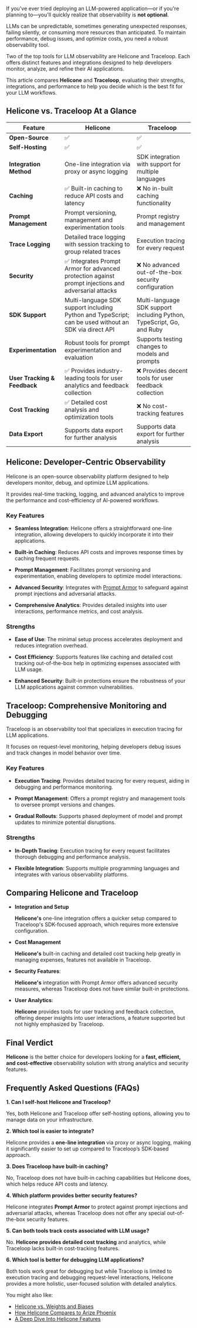 If you've ever tried deploying an LLM-powered application—or if you're planning to—you'll quickly realize that observability is **not optional**. 

LLMs can be unpredictable, sometimes generating unexpected responses, failing silently, or consuming more resources than anticipated. To maintain performance, debug issues, and optimize costs, you need a robust observability tool.

Two of the top tools for LLM observability are Helicone and Traceloop. Each offers distinct features and integrations designed to help developers monitor, analyze, and refine their AI applications.

This article compares **Helicone** and **Traceloop**, evaluating their strengths, integrations, and performance to help you decide which is the best fit for your LLM workflows.

## Helicone vs. Traceloop At a Glance

| Feature                  | Helicone                                                                                                               | Traceloop                                                                                                         |
|--------------------------|------------------------------------------------------------------------------------------------------------------------|-------------------------------------------------------------------------------------------------------------------|
| **Open-Source**          | ✅                                                                                                                    | ✅                                                                                                               |
| **Self-Hosting**         | ✅                                                                                                                    | ✅                                                                                                               |
| **Integration Method**   | One-line integration via proxy or async logging                                                                     | SDK integration with support for multiple languages                                                            |
| **Caching**              | ✅ Built-in caching to reduce API costs and latency                                                                    | ❌ No in-built caching functionality                                                                                                  |
| **Prompt Management**    | Prompt versioning, management and experimentation tools                                                                                | Prompt registry and management                                                                                 |
| **Trace Logging**        | Detailed trace logging with session tracking to group related traces                                                                        | Execution tracing for every request                                                                            |
| **Security**             | ✅ Integrates Prompt Armor for advanced protection against prompt injections and adversarial attacks                   | ❌ No advanced out-of-the-box security configuration                                                                                                 |
| **SDK Support**          | Multi-language SDK support including Python and TypeScript; can be used without an SDK via direct API               | Multi-language SDK support including Python, TypeScript, Go, and Ruby                                          |
| **Experimentation**      | Robust tools for prompt experimentation and evaluation                                                                     | Supports testing changes to models and prompts                                                                 |
| **User Tracking & Feedback** | ✅ Provides industry-leading tools for user analytics and feedback collection                                                                 | ❌ Provides decent tools for user feedback collection                                                                                                  |
| **Cost Tracking**        | ✅ Detailed cost analysis and optimization tools                                                                       | ❌ No cost-tracking features                                                                                                  |
| **Data Export**          | Supports data export for further analysis                                                                           | Supports data export for further analysis                                                                                                  |

## Helicone: Developer-Centric Observability

Helicone is an open-source observability platform designed to help developers monitor, debug, and optimize LLM applications. 

It provides real-time tracking, logging, and advanced analytics to improve the performance and cost-efficiency of AI-powered workflows. 

### Key Features

- **Seamless Integration**: Helicone offers a straightforward one-line integration, allowing developers to quickly incorporate it into their applications.

- **Built-in Caching**: Reduces API costs and improves response times by caching frequent requests.

- **Prompt Management**: Facilitates prompt versioning and experimentation, enabling developers to optimize model interactions.

- **Advanced Security**: Integrates with <a href="https://docs.helicone.ai/features/prompts" rel="noopener" target="_blank">Prompt Armor</a> to safeguard against prompt injections and adversarial attacks.

- **Comprehensive Analytics**: Provides detailed insights into user interactions, performance metrics, and cost analysis.

### Strengths

- **Ease of Use**: The minimal setup process accelerates deployment and reduces integration overhead.

- **Cost Efficiency**: Supports features like caching and detailed cost tracking out-of-the-box help in optimizing expenses associated with LLM usage.

- **Enhanced Security**: Built-in protections ensure the robustness of your LLM applications against common vulnerabilities.

## Traceloop: Comprehensive Monitoring and Debugging

Traceloop is an observability tool that specializes in execution tracing for LLM applications. 

It focuses on request-level monitoring, helping developers debug issues and track changes in model behavior over time.

### Key Features

- **Execution Tracing**: Provides detailed tracing for every request, aiding in debugging and performance monitoring. 

- **Prompt Management**: Offers a prompt registry and management tools to oversee prompt versions and changes.

- **Gradual Rollouts**: Supports phased deployment of model and prompt updates to minimize potential disruptions.

### Strengths

- **In-Depth Tracing**: Execution tracing for every request facilitates thorough debugging and performance analysis.

- **Flexible Integration**: Supports multiple programming languages and integrates with various observability platforms.

## Comparing Helicone and Traceloop

- **Integration and Setup** 

    **Helicone's** one-line integration offers a quicker setup compared to Traceloop's SDK-focused approach, which requires more extensive configuration.

- **Cost Management**
    
    **Helicone's** built-in caching and detailed cost tracking help greatly in managing expenses, features not available in Traceloop.

- **Security Features**: 

    **Helicone's** integration with Prompt Armor offers advanced security measures, whereas Traceloop does not have similar built-in protections.

- **User Analytics**: 

    **Helicone** provides tools for user tracking and feedback collection, offering deeper insights into user interactions, a feature supported but not highly emphasized by Traceloop.

## Final Verdict

**Helicone** is the better choice for developers looking for a **fast, efficient, and cost-effective** observability solution with strong analytics and security features.

<CallToAction
  title="Stay ahead with Helicone"
  description="Track your LLM usage, optimize costs, improve your prompts, and scale your LLM app with Helicone."
  primaryButtonText="Try Helicone for free"
  primaryButtonLink="https://www.helicone.ai/signup"
  secondaryButtonText="Contact us"
  secondaryButtonLink="https://www.helicone.ai/contact"
/>

## Frequently Asked Questions (FAQs)

**1. Can I self-host Helicone and Traceloop?**

Yes, both Helicone and Traceloop offer self-hosting options, allowing you to manage data on your infrastructure.

**2. Which tool is easier to integrate?**

Helicone provides a **one-line integration** via proxy or async logging, making it significantly easier to set up compared to Traceloop’s SDK-based approach.

**3. Does Traceloop have built-in caching?**

No, Traceloop does not have built-in caching capabilities but Helicone does, which helps reduce API costs and latency. 

**4. Which platform provides better security features?**

Helicone integrates **Prompt Armor** to protect against prompt injections and adversarial attacks, whereas Traceloop does not offer any special out-of-the-box security features.

**5. Can both tools track costs associated with LLM usage?**

No. **Helicone provides detailed cost tracking** and analytics, while Traceloop lacks built-in cost-tracking features.

**6. Which tool is better for debugging LLM applications?**

Both tools work great for debugging but while Traceloop is limited to execution tracing and debugging request-level interactions, Helicone provides a more holistic, user-focused solution with detailed analytics.

You might also like:

- <a href="https://www.helicone.ai/blog/weights-and-biases">Helicone vs. Weights and Biases</a>
- <a href="https://www.helicone.ai/blog/best-arize-alternatives">How Helicone Compares to Arize Phoenix</a>
- <a href="https://www.helicone.ai/blog/essential-helicone-features">A Deep Dive Into Helicone Features</a>

<Questions />

